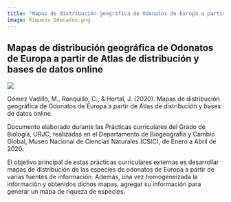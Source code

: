 ```yaml
---
title: "Mapas de distribución geográfica de Odonatos de Europa a partir de Atlas de distribución y bases de datos online"
image: Riqueza_Odonatos.png
---
```


## Mapas de distribución geográfica de Odonatos de Europa a partir de Atlas de distribución y bases de datos online

![](Riqueza_Odonatos.png)

Gómez Vadillo, M., Ronquillo, C., & Hortal, J. (2020). Mapas de distribución geográfica de Odonatos de Europa a partir de Atlas de distribución y bases de datos online.

Documento elaborado durante las Prácticas curriculares del Grado de Biología, URJC, realizadas en el Departamento de Biogeografía y Cambio Global, Museo Nacional de Ciencias Naturales (CSIC), de Enero a Abril de 2020.

El objetivo principal de estas prácticas curriculares externas es desarrollar mapas de distribución de las especies de odonatos de Europa a partir de varias fuentes de información. Además, una vez homogeneizada la información y obtenidos dichos mapas, agregar su información para generar un mapa de riqueza de especies.